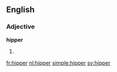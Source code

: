 ==English==

===Adjective===
'''hipper'''
# {{en-comparative of|hip}}

[[fr:hipper]]
[[nl:hipper]]
[[simple:hipper]]
[[sv:hipper]]
